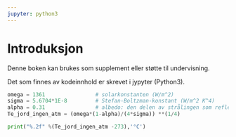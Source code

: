 ```yaml
---
jupyter: python3
---
```


# Introduksjon

Denne boken kan brukes som supplement eller støtte til undervisning.

Det som finnes av kodeinnhold er skrevet i jypyter (Python3).

```python
omega = 1361                # solarkonstanten (W/m^2)
sigma = 5.6704*1E-8         # Stefan-Boltzman-konstant (W/m^2 K^4)
alpha = 0.31                # albedo: den delen av strålingen som reflekteres av solen
Te_jord_ingen_atm = (omega*(1-alpha)/(4*sigma)) **(1/4)

print("%.2f" %(Te_jord_ingen_atm -273),'°C')
```
